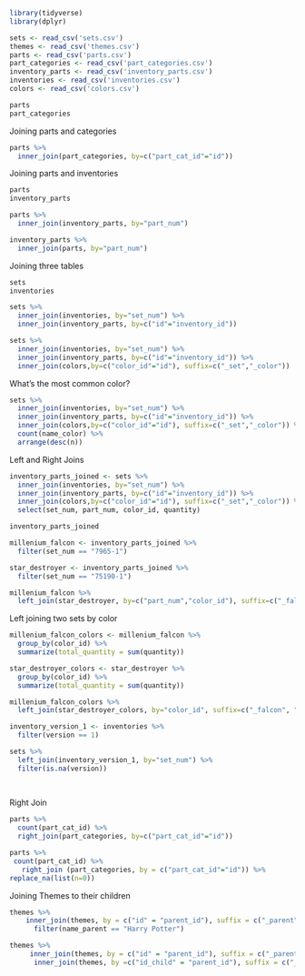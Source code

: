 

```r
library(tidyverse)
library(dplyr)

sets <- read_csv('sets.csv')
themes <- read_csv('themes.csv')
parts <- read_csv('parts.csv')
part_categories <- read_csv('part_categories.csv')
inventory_parts <- read_csv('inventory_parts.csv')
inventories <- read_csv('inventories.csv')
colors <- read_csv('colors.csv')

parts
part_categories

```
Joining parts and categories

```r
parts %>%
  inner_join(part_categories, by=c("part_cat_id"="id"))
```
Joining parts and inventories

```r

parts
inventory_parts

parts %>%
  inner_join(inventory_parts, by="part_num")

inventory_parts %>%
  inner_join(parts, by="part_num")
```
Joining three tables

```r
sets
inventories

sets %>%
  inner_join(inventories, by="set_num") %>%
  inner_join(inventory_parts, by=c("id"="inventory_id"))

```
```r
sets %>%
  inner_join(inventories, by="set_num") %>%
  inner_join(inventory_parts, by=c("id"="inventory_id")) %>%
  inner_join(colors,by=c("color_id"="id"), suffix=c("_set","_color"))
```
What's the most common color?

```r
sets %>%
  inner_join(inventories, by="set_num") %>%
  inner_join(inventory_parts, by=c("id"="inventory_id")) %>%
  inner_join(colors,by=c("color_id"="id"), suffix=c("_set","_color")) %>%
  count(name_color) %>%
  arrange(desc(n))
```
Left and Right Joins

```r
inventory_parts_joined <- sets %>%
  inner_join(inventories, by="set_num") %>%
  inner_join(inventory_parts, by=c("id"="inventory_id")) %>%
  inner_join(colors,by=c("color_id"="id"), suffix=c("_set","_color")) %>%
  select(set_num, part_num, color_id, quantity)

inventory_parts_joined

millenium_falcon <- inventory_parts_joined %>%
  filter(set_num == "7965-1")

star_destroyer <- inventory_parts_joined %>%
  filter(set_num == "75190-1")

millenium_falcon %>%
  left_join(star_destroyer, by=c("part_num","color_id"), suffix=c("_falcon","_star_destroyer"))
```
Left joining two sets by color

```r
millenium_falcon_colors <- millenium_falcon %>%
  group_by(color_id) %>%
  summarize(total_quantity = sum(quantity))

star_destroyer_colors <- star_destroyer %>%
  group_by(color_id) %>%
  summarize(total_quantity = sum(quantity))

millenium_falcon_colors %>%
  left_join(star_destroyer_colors, by="color_id", suffix=c("_falcon", "_star_destroyer"))
```
```r
inventory_version_1 <- inventories %>%
  filter(version == 1)

sets %>%
  left_join(inventory_version_1, by="set_num") %>%
  filter(is.na(version))
  
  
```

Right Join

```r
parts %>%
  count(part_cat_id) %>%
  right_join(part_categories, by=c("part_cat_id"="id"))
```




```r
parts %>%
 count(part_cat_id) %>%
   right_join (part_categories, by = c("part_cat_id"="id")) %>%
replace_na(list(n=0))


```
Joining Themes to their children
```r
themes %>%
    inner_join(themes, by = c("id" = "parent_id"), suffix = c("_parent", "_child")) %>%
      filter(name_parent == "Harry Potter")

```

```r
themes %>%
     inner_join(themes, by = c("id" = "parent_id"), suffix = c("_parent", "_child"))
      inner_join(themes, by =c("id_child" = "parent_id"), suffix = c("_parent","_grandchild"))
```

